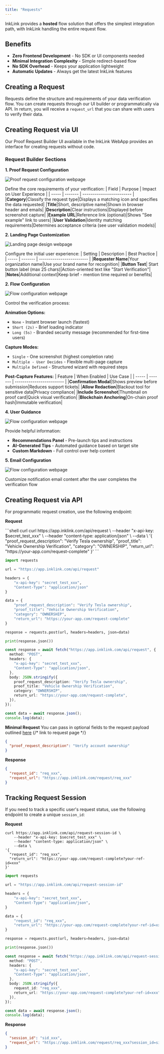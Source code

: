 ```yaml
---
title: "Requests"
---
```


InkLink provides a **hosted** flow solution that offers the simplest integration path, with InkLink handling the entire request flow.

## Benefits

- **Zero Frontend Development** - No SDK or UI components needed
- **Minimal Integration Complexity** - Simple redirect-based flow
- **No SDK Overhead** - Keeps your application lightweight
- **Automatic Updates** - Always get the latest InkLink features

## Creating a Request

Requests define the structure and requirements of your data verification flow. You can create requests through our UI builder or programmatically via API. In return, you will receive a `request_url` that you can share with users to verify their data.

## Creating Request via UI

Our Proof Request Builder UI available in the InkLink WebApp provides an interface for creating requests without code.

### Request Builder Sections

**1. Proof Request Configuration**

![Proof request configuration webpage](/images/request-1.png)

Define the core requirements of your verification:
| Field | Purpose | Impact on User Experience |
| ----- | ------- | ------------------------- |
|**Category**|Classify the request type|Displays a matching icon and specifies the data requested|
|**Title**|Short, descriptive name|Shown in browser header and emails|
|**Description**|Clear instructions|Displayed before screenshot capture|
|**Example URL**|Reference link (optional)|Shows "See example" link to users|
|**User Validation**|Identity matching requirements|Determines acceptance criteria (see user validation models)|

**2. Landing Page Customization**

![Landing page design webpage](/images/request-2.png)

Configure the initial user experience:
| Setting | Description | Best Practice |
| ----- | ------- | ------------------------- |
|**Requester Name**|Your organization name|Use your brand name for recognition|
|**Button Text**| Start button label (max 25 chars)|Action-oriented text like "Start Verification"|
|**Notes**|Additional context|Keep brief - mention time required or benefits|

**2. Flow Configuration**

![Flow configuration webpage](/images/request-3.png)

Control the verification process:

**Animation Options:**

- `None` - Instant browser launch (fastest)
- `Short (2s)` - Brief loading indicator
- `Long (5s)` - Branded security message (recommended for first-time users)

**Capture Modes:**

- `Single` - One screenshot (highest completion rate)
- `Multiple - User Decides` - Flexible multi-page capture
- `Multiple Defined` - Structured wizard with required steps

**Post-Capture Features:**
| Feature | When Enabled | Use Case |
| ----- | ------- | ------------------------- |
|**Confirmation Modal**|Shows preview before submission|Reduces support tickets|
|**Allow Redaction**|Blackout tool for sensitive data|Privacy compliance|
|**Include Screenshot**|Thumbnail on proof card|Quick visual verification|
|**Blockchain Anchoring**|On-chain proof hash|Immutable verification|

**4. User Guidance**

![Flow configuration webpage](/images/request-4.png)

Provide helpful information:

- **Recommendations Panel** - Pre-launch tips and instructions
- **AI-Generated Tips** - Automated guidance based on target site
- **Custom Markdown** - Full control over help content

**5. Email Configuration**

![Flow configuration webpage](/images/request-5.png)

Customize notification email content after the user completes the verification flow

## Creating Request via API

For programmatic request creation, use the following endpoint:

**Request**

<CodeGroup>
```shell curl
curl https://app.inklink.com/api/request \
    --header "x-api-key: $secret_test_xxx" \
    --header "content-type: application/json" \
    --data \
'{
    "proof_request_description": "Verify Tesla ownership",
    "proof_title": "Vehicle Ownership Verification",
    "category": "OWNERSHIP",
    "return_url": "https://your-app.com/request-complete"
}'
```

```python Python
import requests

url = "https://app.inklink.com/api/request"

headers = {
    "x-api-key": "secret_test_xxx",
    "Content-Type": "application/json"
}

data = {
    "proof_request_description": "Verify Tesla ownership",
    "proof_title": "Vehicle Ownership Verification",
    "category": "OWNERSHIP",
    "return_url": "https://your-app.com/request-complete"
}

response = requests.post(url, headers=headers, json=data)

print(response.json())
```

```typescript TypeScript
const response = await fetch("https://app.inklink.com/api/request", {
  method: "POST",
  headers: {
    "x-api-key": "secret_test_xxx",
    "Content-Type": "application/json",
  },
  body: JSON.stringify({
    proof_request_description: "Verify Tesla ownership",
    proof_title: "Vehicle Ownership Verification",
    category: "OWNERSHIP",
    return_url: "https://your-app.com/request-complete",
  }),
});

const data = await response.json();
console.log(data);
```

</CodeGroup>

**Minimal Request**
You can pass in optional fields to the request payload outlined [here](/api-reference/endpoint/create) {/* link to request page */}

```json Required request body field
{
  "proof_request_description": "Verify account ownership"
}
```

**Response**

```json JSON
{
  "request_id": "req_xxx",
  "request_url": "https://app.inklink.com/request/req_xxx"
}
```

## Tracking Request Session

If you need to track a specific user's request status, use the following endpoint to create a unique `session_id`:

**Request**

<CodeGroup>

```shell curl
curl https://app.inklink.com/api/request-session-id \
    --header "x-api-key: $secret_test_xxx" \
    --header "content-type: application/json" \
    --data \
'{
  "request_id": "req_xxx",
  "return_url": "https://your-app.com/request-complete?your-ref-id=xxx"
}'
```

```python Python
import requests

url = "https://app.inklink.com/api/request-session-id"

headers = {
    "x-api-key": "secret_test_xxx",
    "Content-Type": "application/json",
}

data = {
    "request_id": "req_xxx",
    "return_url": "https://your-app.com/request-complete?your-ref-id=xxx",
}

response = requests.post(url, headers=headers, json=data)

print(response.json())

```

```typescript TypeScript
const response = await fetch("https://app.inklink.com/api/request-session-id", {
  method: "POST",
  headers: {
    "x-api-key": "secret_test_xxx",
    "Content-Type": "application/json",
  },
  body: JSON.stringify({
    request_id: "req_xxx",
    return_url: "https://your-app.com/request-complete?your-ref-id=xxx",
  }),
});

const data = await response.json();
console.log(data);
```

</CodeGroup>

**Response**

```json JSON
{
  "session_id": "sid_xxx",
  "request_url": "https://app.inklink.com/request/req_xxx?session_id=sid_xxx"
}
```
